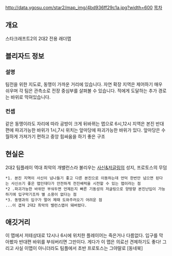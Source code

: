 http://data.ygosu.com/star2/map_img/4bd936ff29c1a.jpg?width=600
[[목차]]
== 개요 ==
스타크래프트2의 2대2 전용 래더맵
== 블리자드 정보 == 
=== 설명 ===
팀전을 위한 지도로, 동맹이 가까운 거리에 있습니다. 자연 확장 지역은 제어하기 매우 쉬우며 각 팀은 관측소로 전장 중심부를 살펴볼 수 있습니다. 적에게 도달하는 추가 경로는 바위로 막혀있습니다.
=== 컨셉 ===
같은 동맹이라도 자리에 따라 공방이 크게 뒤바뀌는 맵으로 6시,12시 지역은 본진 반대편에 파괴가능한 바위가 1시,7시 위치는 앞마당에 파괴가능한 바위가 있다.  앞마당은 수월하게 가져가기 편하고 중앙 힘싸움을 하기 좋은 구조
== 현실은 ==
2대2 팀플레이 역대 최악의 개밸런스라 불리우는 [[사신&저글링]]의 성지, 프로토스의 무덤
 *1. 본진 지역이 사신이 넘나들기 좋고 다른 본진으로 이동하는데 언덕 한번만 넘으면 된다는 사신쓰기 좋은 맵인데다가 안전하게 전진배럭을 시전할 수 있는 맵이라는 점
 *2 .파괴가능한 바위만 부숴두면 언제든지 빠른 기동성의 저글링으로 양방향 본진난입이 가능하기에 입구막기조차 별 소용이 없다는 점
 *3. 동맹과의 입구가 멀어 제때 도와주러오기 어려운 점
 ...이 겹쳐 2대2 최악의 밸런스맵이 돼버렸다.
== 애깃거리 == 
이 맵에서 저테상대로 12시나 6시에 위치한 플레이어는 죽은거나 다름없다. 입구를 막아봤자 반대편 바위를 부숴버리면 그만이다. 게다가 이 맵은 의료선 견제하기도 좋다! 그리고 사실 이맵이 아니더라도 팀플에서 초반 프로토스는 그야말로 [동네북]
